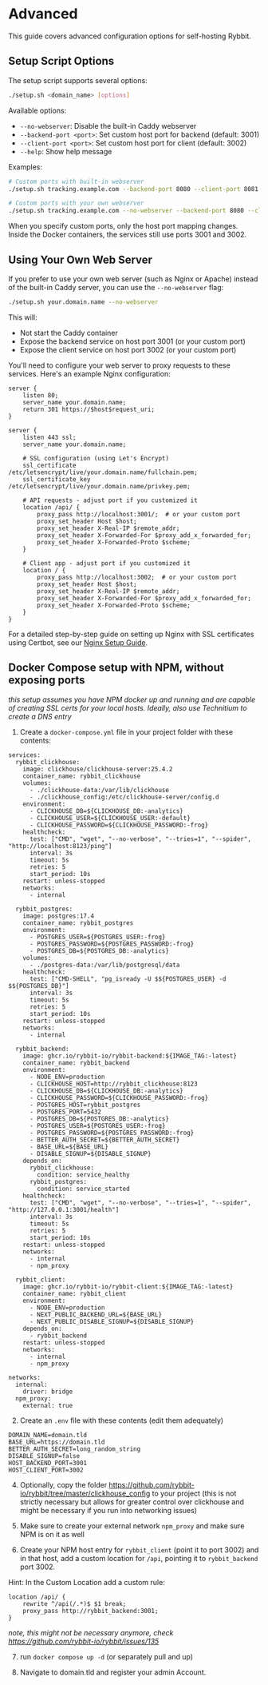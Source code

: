 
# Advanced

This guide covers advanced configuration options for self-hosting Rybbit.

## Setup Script Options

The setup script supports several options:

```bash
./setup.sh <domain_name> [options]
```

Available options:
- `--no-webserver`: Disable the built-in Caddy webserver
- `--backend-port <port>`: Set custom host port for backend (default: 3001)
- `--client-port <port>`: Set custom host port for client (default: 3002)
- `--help`: Show help message

Examples:
```bash
# Custom ports with built-in webserver
./setup.sh tracking.example.com --backend-port 8080 --client-port 8081

# Custom ports with your own webserver
./setup.sh tracking.example.com --no-webserver --backend-port 8080 --client-port 8081
```

<Callout type="info">
  When you specify custom ports, only the host port mapping changes. Inside the Docker containers, the services still use ports 3001 and 3002.
</Callout>

## Using Your Own Web Server

If you prefer to use your own web server (such as Nginx or Apache) instead of the built-in Caddy server, you can use the `--no-webserver` flag:

```bash
./setup.sh your.domain.name --no-webserver
```

This will:
- Not start the Caddy container
- Expose the backend service on host port 3001 (or your custom port)
- Expose the client service on host port 3002 (or your custom port)

You'll need to configure your web server to proxy requests to these services. Here's an example Nginx configuration:

```nginx
server {
    listen 80;
    server_name your.domain.name;
    return 301 https://$host$request_uri;
}

server {
    listen 443 ssl;
    server_name your.domain.name;

    # SSL configuration (using Let's Encrypt)
    ssl_certificate /etc/letsencrypt/live/your.domain.name/fullchain.pem;
    ssl_certificate_key /etc/letsencrypt/live/your.domain.name/privkey.pem;

    # API requests - adjust port if you customized it
    location /api/ {
        proxy_pass http://localhost:3001/;  # or your custom port
        proxy_set_header Host $host;
        proxy_set_header X-Real-IP $remote_addr;
        proxy_set_header X-Forwarded-For $proxy_add_x_forwarded_for;
        proxy_set_header X-Forwarded-Proto $scheme;
    }

    # Client app - adjust port if you customized it
    location / {
        proxy_pass http://localhost:3002;  # or your custom port
        proxy_set_header Host $host;
        proxy_set_header X-Real-IP $remote_addr;
        proxy_set_header X-Forwarded-For $proxy_add_x_forwarded_for;
        proxy_set_header X-Forwarded-Proto $scheme;
    }
}
```

For a detailed step-by-step guide on setting up Nginx with SSL certificates using Certbot, see our [Nginx Setup Guide](/docs/self-hosting-nginx).

## Docker Compose setup with NPM, without exposing ports
_this setup assumes you have NPM docker up and running and are capable of creating SSL certs for your local hosts. Ideally, also use Technitium to create a DNS entry_

1. Create a `docker-compose.yml` file in your project folder with these contents:
```
services:
  rybbit_clickhouse:
    image: clickhouse/clickhouse-server:25.4.2
    container_name: rybbit_clickhouse
    volumes:
      - ./clickhouse-data:/var/lib/clickhouse
      - ./clickhouse_config:/etc/clickhouse-server/config.d
    environment:
      - CLICKHOUSE_DB=${CLICKHOUSE_DB:-analytics}
      - CLICKHOUSE_USER=${CLICKHOUSE_USER:-default}
      - CLICKHOUSE_PASSWORD=${CLICKHOUSE_PASSWORD:-frog}
    healthcheck:
      test: ["CMD", "wget", "--no-verbose", "--tries=1", "--spider", "http://localhost:8123/ping"]
      interval: 3s
      timeout: 5s
      retries: 5
      start_period: 10s
    restart: unless-stopped
    networks:
      - internal

  rybbit_postgres:
    image: postgres:17.4
    container_name: rybbit_postgres
    environment:
      - POSTGRES_USER=${POSTGRES_USER:-frog}
      - POSTGRES_PASSWORD=${POSTGRES_PASSWORD:-frog}
      - POSTGRES_DB=${POSTGRES_DB:-analytics}
    volumes:
      - ./postgres-data:/var/lib/postgresql/data
    healthcheck:
      test: ["CMD-SHELL", "pg_isready -U $${POSTGRES_USER} -d $${POSTGRES_DB}"]
      interval: 3s
      timeout: 5s
      retries: 5
      start_period: 10s
    restart: unless-stopped
    networks:
      - internal

  rybbit_backend:
    image: ghcr.io/rybbit-io/rybbit-backend:${IMAGE_TAG:-latest}
    container_name: rybbit_backend
    environment:
      - NODE_ENV=production
      - CLICKHOUSE_HOST=http://rybbit_clickhouse:8123
      - CLICKHOUSE_DB=${CLICKHOUSE_DB:-analytics}
      - CLICKHOUSE_PASSWORD=${CLICKHOUSE_PASSWORD:-frog}
      - POSTGRES_HOST=rybbit_postgres
      - POSTGRES_PORT=5432
      - POSTGRES_DB=${POSTGRES_DB:-analytics}
      - POSTGRES_USER=${POSTGRES_USER:-frog}
      - POSTGRES_PASSWORD=${POSTGRES_PASSWORD:-frog}
      - BETTER_AUTH_SECRET=${BETTER_AUTH_SECRET}
      - BASE_URL=${BASE_URL}
      - DISABLE_SIGNUP=${DISABLE_SIGNUP}
    depends_on:
      rybbit_clickhouse:
        condition: service_healthy
      rybbit_postgres:
        condition: service_started
    healthcheck:
      test: ["CMD", "wget", "--no-verbose", "--tries=1", "--spider", "http://127.0.0.1:3001/health"]
      interval: 3s
      timeout: 5s
      retries: 5
      start_period: 10s
    restart: unless-stopped
    networks:
      - internal
      - npm_proxy

  rybbit_client:
    image: ghcr.io/rybbit-io/rybbit-client:${IMAGE_TAG:-latest}
    container_name: rybbit_client
    environment:
      - NODE_ENV=production
      - NEXT_PUBLIC_BACKEND_URL=${BASE_URL}
      - NEXT_PUBLIC_DISABLE_SIGNUP=${DISABLE_SIGNUP}
    depends_on:
      - rybbit_backend
    restart: unless-stopped
    networks:
      - internal
      - npm_proxy

networks:
  internal:
    driver: bridge
  npm_proxy:
    external: true
```

2. Create an `.env` file with these contents (edit them adequately)
```
DOMAIN_NAME=domain.tld
BASE_URL=https://domain.tld
BETTER_AUTH_SECRET=long_random_string
DISABLE_SIGNUP=false
HOST_BACKEND_PORT=3001
HOST_CLIENT_PORT=3002
```

4. Optionally, copy the folder https://github.com/rybbit-io/rybbit/tree/master/clickhouse_config to your project (this is not strictly necessary but allows for greater control over clickhouse and might be necessary if you run into networking issues)

5. Make sure to create your external network `npm_proxy` and make sure NPM is on it as well

6. Create your NPM host entry for `rybbit_client` (point it to port 3002) and in that host, add a custom location for `/api`, pointing it to `rybbit_backend` port 3002. 

Hint: In the Custom Location add a custom rule:
```
location /api/ {
    rewrite ^/api(/.*)$ $1 break;
    proxy_pass http://rybbit_backend:3001;
}
```
_note, this might not be necessary anymore, check https://github.com/rybbit-io/rybbit/issues/135_

7. run `docker compose up -d` (or separately pull and up)

8. Navigate to domain.tld and register your admin Account.
